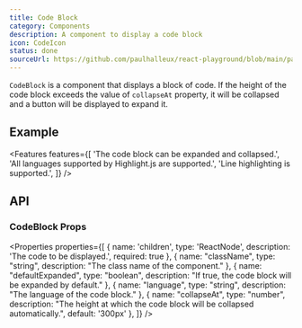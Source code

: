 ```yaml
---
title: Code Block
category: Components
description: A component to display a code block
icon: CodeIcon
status: done
sourceUrl: https://github.com/paulhalleux/react-playground/blob/main/packages/playground/src/components/CodeBlock/CodeBlock.tsx
---
```


`CodeBlock` is a component that displays a block of code.
If the height of the code block exceeds the value of `collapseAt` property, it will be collapsed and a button will be displayed to expand it.

## Example

<Example name="CodeBlock" highlight="25" />

<Features features={[
  'The code block can be expanded and collapsed.',
  'All languages supported by Highlight.js are supported.',
  'Line highlighting is supported.',
]} />

## API

### CodeBlock Props

<Properties properties={[
  { name: 'children', type: 'ReactNode', description: 'The code to be displayed.', required: true },
  { name: "className", type: "string", description: "The class name of the component." },
  { name: "defaultExpanded", type: "boolean", description: "If true, the code block will be expanded by default." },
  { name: "language", type: "string", description: "The language of the code block." },
  { name: "collapseAt", type: "number", description: "The height at which the code block will be collapsed automatically.", default: '300px' },
]} />